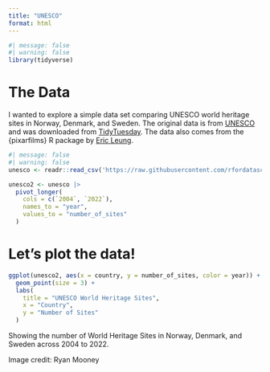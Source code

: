 ```yaml
---
title: "UNESCO"
format: html
---
```


```r
#| message: false
#| warning: false
library(tidyverse)
```

# The Data

I wanted to explore a simple data set comparing UNESCO world heritage sites in Norway, Denmark, and Sweden. The original data is from [UNESCO](https://whc.unesco.org/en/list) and was downloaded from [TidyTuesday](https://github.com/rfordatascience/tidytuesday/blob/main/data/2024/2024-02-06/readme.md). The data also comes from the {pixarfilms} R package by [Eric Leung](https://github.com/erictleung).

```r
#| message: false
#| warning: false
unesco <- readr::read_csv('https://raw.githubusercontent.com/rfordatascience/tidytuesday/master/data/2024/2024-02-06/heritage.csv')
```

```r
unesco2 <- unesco |>
  pivot_longer(
    cols = c(`2004`, `2022`),
    names_to = "year",
    values_to = "number_of_sites"
  )
```

# Let's plot the data!

```r
ggplot(unesco2, aes(x = country, y = number_of_sites, color = year)) +
  geom_point(size = 3) +
  labs(
    title = "UNESCO World Heritage Sites",
    x = "Country",
    y = "Number of Sites"
  )
```

Showing the number of World Heritage Sites in Norway, Denmark, and Sweden across 2004 to 2022.

Image credit: Ryan Mooney

